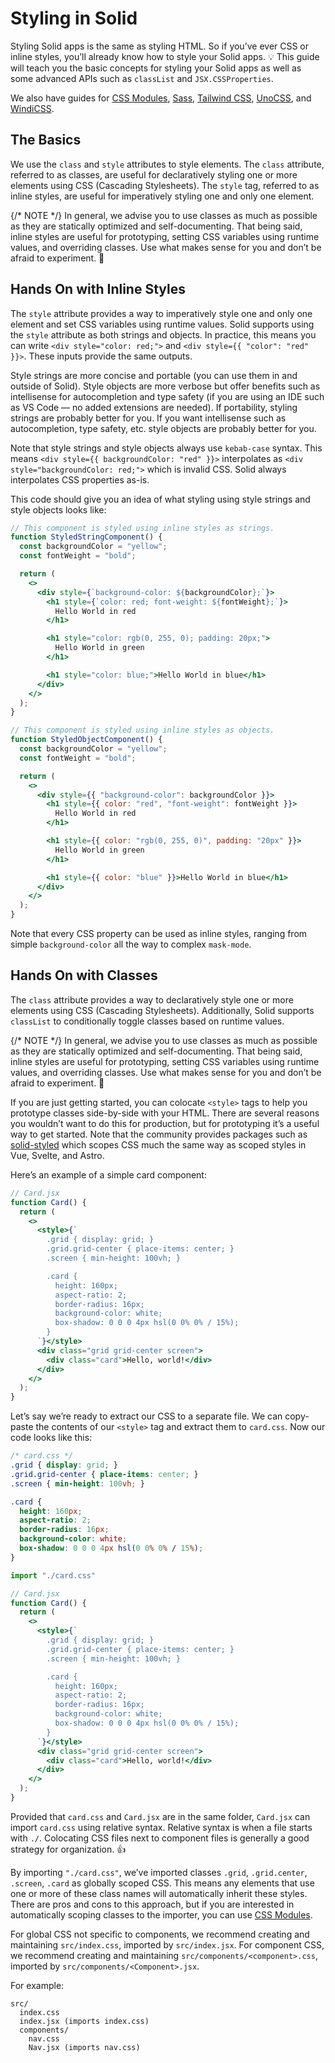 # Styling in Solid

Styling Solid apps is the same as styling HTML. So if you’ve ever CSS or inline styles, you’ll already know how to style your Solid apps. 💡 This guide will teach you the basic concepts for styling your Solid apps as well as some advanced APIs such as `classList` and `JSX.CSSProperties`.

We also have guides for [CSS Modules](css-modules), [Sass](sass), [Tailwind CSS](tailwind-css), [UnoCSS](unocss), and [WindiCSS](windicss).

## The Basics

We use the `class` and `style` attributes to style elements. The `class` attribute, referred to as classes, are useful for declaratively styling one or more elements using CSS (Cascading Stylesheets). The `style` tag, referred to as inline styles, are useful for imperatively styling one and only one element.

{/* NOTE */}
In general, we advise you to use classes as much as possible as they are statically optimized and self-documenting. That being said, inline styles are useful for prototyping, setting CSS variables using runtime values, and overriding classes. Use what makes sense for you and don’t be afraid to experiment. 🙂

## Hands On with Inline Styles

The `style` attribute provides a way to imperatively style one and only one element and set CSS variables using runtime values. Solid supports using the `style` attribute as both strings and objects. In practice, this means you can write `<div style="color: red;">` and `<div style={{ "color": "red" }}>`. These inputs provide the same outputs.

Style strings are more concise and portable (you can use them in and outside of Solid). Style objects are more verbose but offer benefits such as intellisense for autocompletion and type safety (if you are using an IDE such as VS Code — no added extensions are needed). If portability, styling strings are probably better for you. If you want intellisense such as autocompletion, type safety, etc. style objects are probably better for you.

Note that style strings and style objects always use `kebab-case` syntax. This means `<div style={{ backgroundColor: "red" }}>` interpolates as `<div style="backgroundColor: red;">` which is invalid CSS. Solid always interpolates CSS properties as-is.

This code should give you an idea of what styling using style strings and style objects looks like:

```jsx
// This component is styled using inline styles as strings.
function StyledStringComponent() {
  const backgroundColor = "yellow";
  const fontWeight = "bold";

  return (
    <>
      <div style={`background-color: ${backgroundColor};`}>
        <h1 style={`color: red; font-weight: ${fontWeight};`}>
          Hello World in red
        </h1>

        <h1 style="color: rgb(0, 255, 0); padding: 20px;">
          Hello World in green
        </h1>

        <h1 style="color: blue;">Hello World in blue</h1>
      </div>
    </>
  );
}

// This component is styled using inline styles as objects.
function StyledObjectComponent() {
  const backgroundColor = "yellow";
  const fontWeight = "bold";

  return (
    <>
      <div style={{ "background-color": backgroundColor }}>
        <h1 style={{ color: "red", "font-weight": fontWeight }}>
          Hello World in red
        </h1>

        <h1 style={{ color: "rgb(0, 255, 0)", padding: "20px" }}>
          Hello World in green
        </h1>

        <h1 style={{ color: "blue" }}>Hello World in blue</h1>
      </div>
    </>
  );
}
```

Note that every CSS property can be used as inline styles, ranging from simple `background-color` all the way to complex `mask-mode`.

## Hands On with Classes

The `class` attribute provides a way to declaratively style one or more elements using CSS (Cascading Stylesheets). Additionally, Solid supports `classList` to conditionally toggle classes based on runtime values.

{/* NOTE */}
In general, we advise you to use classes as much as possible as they are statically optimized and self-documenting. That being said, inline styles are useful for prototyping, setting CSS variables using runtime values, and overriding classes. Use what makes sense for you and don’t be afraid to experiment. 🙂

If you are just getting started, you can colocate `<style>` tags to help you prototype classes side-by-side with your HTML. There are several reasons you wouldn’t want to do this for production, but for prototyping it’s a useful way to get started. Note that the community provides packages such as [solid-styled]() which scopes CSS much the same way as scoped styles in Vue, Svelte, and Astro.

Here’s an example of a simple card component:

```jsx
// Card.jsx
function Card() {
  return (
    <>
      <style>{`
        .grid { display: grid; }
        .grid.grid-center { place-items: center; }
        .screen { min-height: 100vh; }

        .card {
          height: 160px;
          aspect-ratio: 2;
          border-radius: 16px;
          background-color: white;
          box-shadow: 0 0 0 4px hsl(0 0% 0% / 15%);
        }
      `}</style>
      <div class="grid grid-center screen">
        <div class="card">Hello, world!</div>
      </div>
    </>
  );
}
```

Let’s say we’re ready to extract our CSS to a separate file. We can copy-paste the contents of our `<style>` tag and extract them to `card.css`. Now our code looks like this:


```css
/* card.css */
.grid { display: grid; }
.grid.grid-center { place-items: center; }
.screen { min-height: 100vh; }

.card {
  height: 160px;
  aspect-ratio: 2;
  border-radius: 16px;
  background-color: white;
  box-shadow: 0 0 0 4px hsl(0 0% 0% / 15%);
}
```

```jsx
import "./card.css"

// Card.jsx
function Card() {
  return (
    <>
      <style>{`
        .grid { display: grid; }
        .grid.grid-center { place-items: center; }
        .screen { min-height: 100vh; }

        .card {
          height: 160px;
          aspect-ratio: 2;
          border-radius: 16px;
          background-color: white;
          box-shadow: 0 0 0 4px hsl(0 0% 0% / 15%);
        }
      `}</style>
      <div class="grid grid-center screen">
        <div class="card">Hello, world!</div>
      </div>
    </>
  );
}
```

Provided that `card.css` and `Card.jsx` are in the same folder, `Card.jsx` can import `card.css` using relative syntax. Relative syntax is when a file starts with `./`. Colocating CSS files next to component files is generally a good strategy for organization. 👍

By importing `"./card.css"`, we’ve imported classes `.grid`, `.grid.center`, `.screen`, `.card` as globally scoped CSS. This means any elements that use one or more of these class names will automatically inherit these styles. There are pros and cons to this approach, but if you are interested in automatically scoping classes to the importer, you can use [CSS Modules]().

For global CSS not specific to components, we recommend creating and maintaining `src/index.css`, imported by `src/index.jsx`. For component CSS, we recommend creating and maintaining `src/components/<component>.css`, imported by `src/components/<Component>.jsx`.

For example:

```
src/
  index.css
  index.jsx (imports index.css)
  components/
    nav.css
    Nav.jsx (imports nav.css)
```
